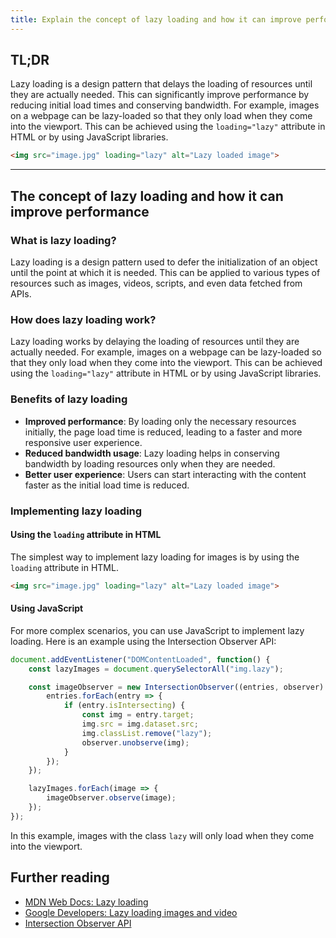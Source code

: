 ```yaml
---
title: Explain the concept of lazy loading and how it can improve performance.
---
```


## TL;DR

Lazy loading is a design pattern that delays the loading of resources until they are actually needed. This can significantly improve performance by reducing initial load times and conserving bandwidth. For example, images on a webpage can be lazy-loaded so that they only load when they come into the viewport. This can be achieved using the `loading="lazy"` attribute in HTML or by using JavaScript libraries.

```html
<img src="image.jpg" loading="lazy" alt="Lazy loaded image">
```

---

## The concept of lazy loading and how it can improve performance

### What is lazy loading?

Lazy loading is a design pattern used to defer the initialization of an object until the point at which it is needed. This can be applied to various types of resources such as images, videos, scripts, and even data fetched from APIs.

### How does lazy loading work?

Lazy loading works by delaying the loading of resources until they are actually needed. For example, images on a webpage can be lazy-loaded so that they only load when they come into the viewport. This can be achieved using the `loading="lazy"` attribute in HTML or by using JavaScript libraries.

### Benefits of lazy loading

- **Improved performance**: By loading only the necessary resources initially, the page load time is reduced, leading to a faster and more responsive user experience.
- **Reduced bandwidth usage**: Lazy loading helps in conserving bandwidth by loading resources only when they are needed.
- **Better user experience**: Users can start interacting with the content faster as the initial load time is reduced.

### Implementing lazy loading

#### Using the `loading` attribute in HTML

The simplest way to implement lazy loading for images is by using the `loading` attribute in HTML.

```html
<img src="image.jpg" loading="lazy" alt="Lazy loaded image">
```

#### Using JavaScript

For more complex scenarios, you can use JavaScript to implement lazy loading. Here is an example using the Intersection Observer API:

```javascript
document.addEventListener("DOMContentLoaded", function() {
    const lazyImages = document.querySelectorAll("img.lazy");

    const imageObserver = new IntersectionObserver((entries, observer) => {
        entries.forEach(entry => {
            if (entry.isIntersecting) {
                const img = entry.target;
                img.src = img.dataset.src;
                img.classList.remove("lazy");
                observer.unobserve(img);
            }
        });
    });

    lazyImages.forEach(image => {
        imageObserver.observe(image);
    });
});
```

In this example, images with the class `lazy` will only load when they come into the viewport.

## Further reading

- [MDN Web Docs: Lazy loading](https://developer.mozilla.org/en-US/docs/Web/Performance/Lazy_loading)
- [Google Developers: Lazy loading images and video](https://developers.google.com/web/fundamentals/performance/lazy-loading-guidance/images-and-video)
- [Intersection Observer API](https://developer.mozilla.org/en-US/docs/Web/API/Intersection_Observer_API)

